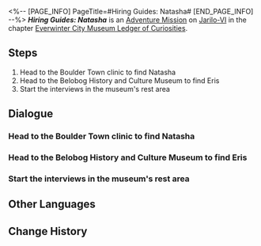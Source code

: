 <%-- [PAGE_INFO]
PageTitle=#Hiring Guides: Natasha#
[END_PAGE_INFO] --%>
{{Stub|Dialogue.}}
{{Mission Infobox
|id            = 8001252
|title         = 
|image         = <!--Mission Hiring Guides Natasha.png-->
|type          = Adventure
|event_name    = 
|chapter       = Everwinter City Museum Ledger of Curiosities
|requirements  = {{subst:void|<!--Unknown: {"Type":"Manual"}-->}}
|summary       = The Belobog History and Culture Museum is about to open, but there is a shortage of guides. To ensure a smooth exhibition, Natasha, a compassionate doctor, submits her resume to the museum and passes the interview, becoming a guide.
|characters    = Eris; Natasha; Pela; Trailblazer
|startLocation = [[Jarilo-VI]] - [[Natasha's Clinic]]
|world         = Jarilo-VI
|area          = Natasha's Clinic
|prev          = 
|next          = 
|rewards       = 
}}
'''''Hiring Guides: Natasha''''' is an [[Adventure Mission]] on [[Jarilo-VI]] in the chapter [[Everwinter City Museum Ledger of Curiosities]].

==Steps==
# Head to the Boulder Town clinic to find Natasha
# Head to the Belobog History and Culture Museum to find Eris
# Start the interviews in the museum's rest area

<!--
==Gameplay Notes==

--><!--
==Trial Character==

-->
==Dialogue==
{{Stub Dialogue}}

===Head to the Boulder Town clinic to find Natasha{{subst:void|<!--800125201-->}}===
{{Mission Description|type=adventure|location=Natasha's Clinic|The Belobog History and Culture Museum is about to open, but there is a great lack of guides. To rapidly fill up these positions and improve the visitor experience, Pela and Eris are inviting all Belobog citizens to apply for these positions.<br />This time they have their eye on Natasha, leader of the Underworld. Head to the Boulder Town clinic in their stead, and see whether Natasha is interested in the position.}}
{{Dialogue Start}}
:{{tx}}
{{Dialogue End}}

===Head to the Belobog History and Culture Museum to find Eris{{subst:void|<!--800125202-->}}===
{{Dialogue Start}}
:{{tx}}
{{Dialogue End}}

===Start the interviews in the museum's rest area{{subst:void|<!--800125203-->}}===
{{Dialogue Start}}
:{{tx}}
{{Dialogue End}}

==Other Languages==
{{Other Languages
|en   = Hiring Guides: Natasha
|zhs  = 导览员募集•娜塔莎
|zht  = 導覽員募集•娜塔莎
|ja   = ガイド募集・ナターシャ
|ko   = 안내원 모집•나타샤
|es   = Reclutamiento de guías: Natasha
|fr   = Recrutement de guides&nbsp;: Natasha
|ru   = Наём экскурсоводов: Наташа
|th   = รับสมัครไกด์: Natasha
|vi   = Tuyển Hướng Dẫn Viên: Natasha
|de   = Museumsführer gesucht: Natasha
|id   = Perekrutan Pemandu: Natasha
|pt   = Recrutamento de Guias Turísticos: Natasha
}}

==Change History==
{{Change History|1.1}}

